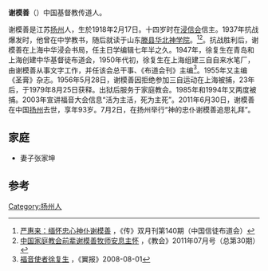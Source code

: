 '''谢模善'''（{{bd|1918年|2月17日|2011年|6月30日}}）中国基督教传道人。

谢模善是江苏[[扬州|扬州]]人，生於1918年2月17日。十四岁时在[[浸信会|浸信会]]信主。1937年抗战爆发时，他曾在中学教书，随后就读于山东[[滕县|滕县]][[华北神学院|华北神学院]]。<ref>[http://ccmusa.org/read/read.aspx?id=prs20120104 严惠来：缅怀忠心神仆谢模善] {{Wayback|url=http://ccmusa.org/read/read.aspx?id=prs20120104 |date=20201019221528 }}，《传》双月刊第140期（中国信徒布道会）</ref><ref>[https://www.churchchina.org/archives/110711.html 中国家庭教会前辈谢模善牧师安息主怀] {{Wayback|url=https://www.churchchina.org/archives/110711.html |date=20210301013002 }}，《教会》2011年07月号（总第30期）</ref>。抗战胜利后，谢模善在上海中华浸会书局，任主日学编辑七年半之久。1947年，徐复生在青岛和上海创建中华基督徒布道会，1950年代初，徐复生在上海组建三自自来水笔厂，由谢模善从事文字工作，并任该会总干事、《布道会刊》主编<ref>[http://chs.ebaomonthly.com/ebao/readebao.php?a=20080815 福音使者徐复生] {{Wayback|url=http://chs.ebaomonthly.com/ebao/readebao.php?a=20080815 |date=20210118165338 }}，《翼报》2008-08-01</ref>。1955年又主编《圣膏》杂志。1956年5月28日，谢模善因拒绝参加三自运动在上海被捕，23年后，于1979年8月25日获释。出狱后服务于家庭教会。1985年和1994年又两度被捕。2003年宣讲福音大会信息“活为主活，死为主死”。2011年6月30日，谢模善在中国[[扬州|扬州]]去世，享年93岁。7月2日，在扬州举行“神的忠仆谢模善追思礼拜”。

==家庭==
*妻子张家坤

==参考==
[[Category:扬州人|Category:扬州人]]